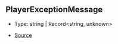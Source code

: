 ## PlayerExceptionMessage

- Type: string \| Record\<string, unknown>

- [Source](https://github.com/Androz2091/discord-player/blob/7529a33/packages/utils/src/Errors.ts#L1)